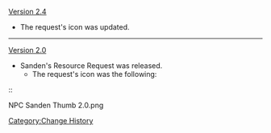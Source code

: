 [[Version 2.4]]
* The request's icon was updated.
----
[[Version 2.0]]
* Sanden's Resource Request was released.
** The request's icon was the following:
::<gallery hideaddbutton="true">
NPC Sanden Thumb 2.0.png
</gallery>
<noinclude>[[Category:Change History]]</noinclude>